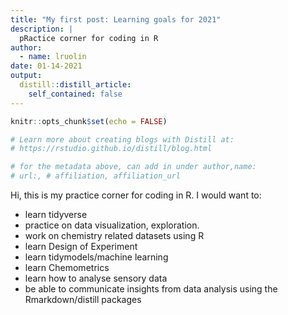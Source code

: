 ```yaml
---
title: "My first post: Learning goals for 2021"
description: |
  pRactice corner for coding in R
author:
  - name: lruolin
date: 01-14-2021
output:
  distill::distill_article:
    self_contained: false
---
```


```r
knitr::opts_chunk$set(echo = FALSE)

# Learn more about creating blogs with Distill at:
# https://rstudio.github.io/distill/blog.html

# for the metadata above, can add in under author,name:
# url:, # affiliation, affiliation_url

```

Hi, this is my practice corner for coding in R. I would want to:

- learn tidyverse
- practice on data visualization, exploration.
- work on chemistry related datasets using R
- learn Design of Experiment
- learn tidymodels/machine learning
- learn Chemometrics
- learn how to analyse sensory data
- be able to communicate insights from data analysis using the Rmarkdown/distill packages


